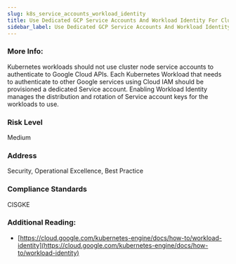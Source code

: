 ```yaml
---
slug: k8s_service_accounts_workload_identity
title: Use Dedicated GCP Service Accounts And Workload Identity For Clusters
sidebar_label: Use Dedicated GCP Service Accounts And Workload Identity For Clusters
---
```


### More Info:

Kubernetes workloads should not use cluster node service accounts to authenticate to Google Cloud APIs. Each Kubernetes Workload that needs to authenticate to other Google services using Cloud IAM should be provisioned a dedicated Service account. Enabling Workload Identity manages the distribution and rotation of Service account keys for the workloads to use.

### Risk Level

Medium

### Address

Security, Operational Excellence, Best Practice

### Compliance Standards

CISGKE

### Additional Reading:

- [https://cloud.google.com/kubernetes-engine/docs/how-to/workload-identity](https://cloud.google.com/kubernetes-engine/docs/how-to/workload-identity) 

